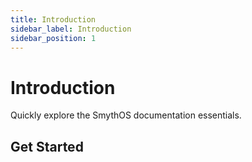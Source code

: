 ```yaml
---
title: Introduction
sidebar_label: Introduction
sidebar_position: 1
---
```



# Introduction

Quickly explore the SmythOS documentation essentials.

## Get Started

<CardGrid>
  <Card
    title="What is SmythOS?"
    description="Intro to the platform."
    to="./overview"
  />
  <Card
    title="Quickstart"
    description="Your first agent in 2 minutes."
    to="./getting-started/quickstart"
  />
  <Card
    title="Glossary"
    description="Understand core concepts."
    to="./getting-started/glossary"
  />
</CardGrid>
